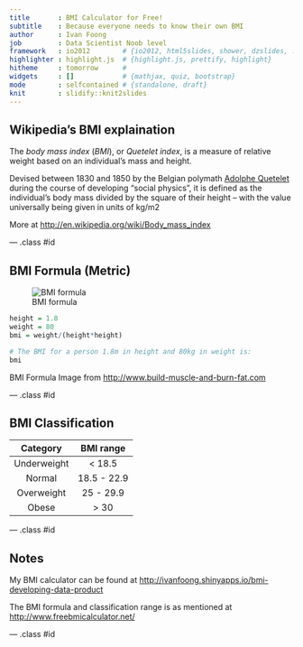 ```yaml
---
title       : BMI Calculator for Free!
subtitle    : Because everyone needs to know their own BMI
author      : Ivan Foong
job         : Data Scientist Noob level
framework   : io2012        # {io2012, html5slides, shower, dzslides, ...}
highlighter : highlight.js  # {highlight.js, prettify, highlight}
hitheme     : tomorrow      # 
widgets     : []            # {mathjax, quiz, bootstrap}
mode        : selfcontained # {standalone, draft}
knit        : slidify::knit2slides
---
```


## Wikipedia's BMI explaination

The *body mass index* (*BMI*), or *Quetelet index*, is a measure of relative weight based on an individual's mass and height.

Devised between 1830 and 1850 by the Belgian polymath [Adolphe Quetelet](http://en.wikipedia.org/wiki/Adolphe_Quetelet) during the course of developing "social physics", it is defined as the individual's body mass divided by the square of their height – with the value universally being given in units of kg/m2

More at <http://en.wikipedia.org/wiki/Body_mass_index>

--- .class #id 

## BMI Formula (Metric)

![BMI formula](http://www.build-muscle-and-burn-fat.com/images/BMI_formula_metric.png)

```r
height = 1.8
weight = 80
bmi = weight/(height*height)

# The BMI for a person 1.8m in height and 80kg in weight is:
bmi
```



BMI Formula Image from <http://www.build-muscle-and-burn-fat.com>

--- .class #id 

## BMI Classification

| Category    | BMI range   |
|:-----------:|:-----------:|
| Underweight | < 18.5      |
| Normal      | 18.5 - 22.9 |
| Overweight  | 25 - 29.9   |
| Obese       | > 30        |

--- .class #id 

## Notes

My BMI calculator can be found at <http://ivanfoong.shinyapps.io/bmi-developing-data-product>

The BMI formula and classification range is as mentioned at <http://www.freebmicalculator.net/>

--- .class #id 
